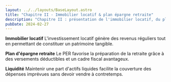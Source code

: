 ```yaml
---
layout: ../../layouts/BaseLayout.astro
title: "Chapitre II - Immobilier locatif & plan épargne retraite"
description: "Chapitre II : présentation de l'immobilier locatif, du plan d'épargne retraite et de la gestion de la liquidité."
pubDate: 2024-02-27
---
```


**Immobilier locatif**
L'investissement locatif génère des revenus réguliers tout en permettant de constituer un patrimoine tangible.

**Plan d'épargne retraite**
Le PER favorise la préparation de la retraite grâce à des versements déductibles et un cadre fiscal avantageux.

**Liquidité**
Maintenir une part d'actifs liquides facilite la couverture des dépenses imprévues sans devoir vendre à contretemps.

